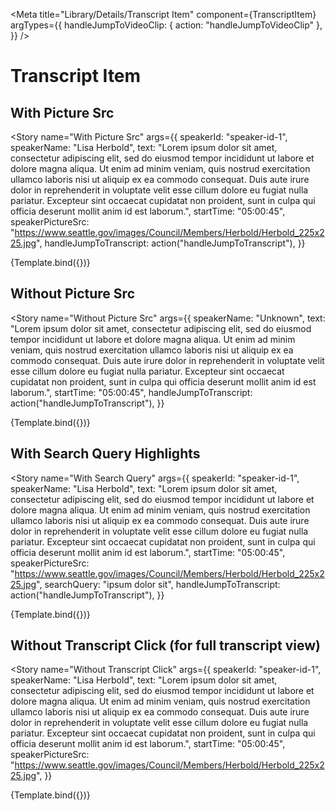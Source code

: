 

<Meta
  title="Library/Details/Transcript Item"
  component={TranscriptItem}
  argTypes={{
    handleJumpToVideoClip: { action: "handleJumpToVideoClip" },
  }}
/>

# Transcript Item

<ArgsTable of={TranscriptItem} />


## With Picture Src

<Story
  name="With Picture Src"
  args={{
    speakerId: "speaker-id-1",
    speakerName: "Lisa Herbold",
    text:
      "Lorem ipsum dolor sit amet, consectetur adipiscing elit, sed do eiusmod tempor incididunt ut labore et dolore magna aliqua. Ut enim ad minim veniam, quis nostrud exercitation ullamco laboris nisi ut aliquip ex ea commodo consequat. Duis aute irure dolor in reprehenderit in voluptate velit esse cillum dolore eu fugiat nulla pariatur. Excepteur sint occaecat cupidatat non proident, sunt in culpa qui officia deserunt mollit anim id est laborum.",
    startTime: "05:00:45",
    speakerPictureSrc: "https://www.seattle.gov/images/Council/Members/Herbold/Herbold_225x225.jpg",
    handleJumpToTranscript: action("handleJumpToTranscript"),
  }}
>
  {Template.bind({})}
</Story>

## Without Picture Src

<Story
  name="Without Picture Src"
  args={{
    speakerName: "Unknown",
    text:
      "Lorem ipsum dolor sit amet, consectetur adipiscing elit, sed do eiusmod tempor incididunt ut labore et dolore magna aliqua. Ut enim ad minim veniam, quis nostrud exercitation ullamco laboris nisi ut aliquip ex ea commodo consequat. Duis aute irure dolor in reprehenderit in voluptate velit esse cillum dolore eu fugiat nulla pariatur. Excepteur sint occaecat cupidatat non proident, sunt in culpa qui officia deserunt mollit anim id est laborum.",
    startTime: "05:00:45",
    handleJumpToTranscript: action("handleJumpToTranscript"),
  }}
>
  {Template.bind({})}
</Story>

## With Search Query Highlights

<Story
  name="With Search Query"
  args={{
    speakerId: "speaker-id-1",
    speakerName: "Lisa Herbold",
    text:
      "Lorem ipsum dolor sit amet, consectetur adipiscing elit, sed do eiusmod tempor incididunt ut labore et dolore magna aliqua. Ut enim ad minim veniam, quis nostrud exercitation ullamco laboris nisi ut aliquip ex ea commodo consequat. Duis aute irure dolor in reprehenderit in voluptate velit esse cillum dolore eu fugiat nulla pariatur. Excepteur sint occaecat cupidatat non proident, sunt in culpa qui officia deserunt mollit anim id est laborum.",
    startTime: "05:00:45",
    speakerPictureSrc: "https://www.seattle.gov/images/Council/Members/Herbold/Herbold_225x225.jpg",
    searchQuery: "ipsum dolor sit",
    handleJumpToTranscript: action("handleJumpToTranscript"),
  }}
>
  {Template.bind({})}
</Story>

## Without Transcript Click (for full transcript view)

<Story
  name="Without Transcript Click"
  args={{
    speakerId: "speaker-id-1",
    speakerName: "Lisa Herbold",
    text:
      "Lorem ipsum dolor sit amet, consectetur adipiscing elit, sed do eiusmod tempor incididunt ut labore et dolore magna aliqua. Ut enim ad minim veniam, quis nostrud exercitation ullamco laboris nisi ut aliquip ex ea commodo consequat. Duis aute irure dolor in reprehenderit in voluptate velit esse cillum dolore eu fugiat nulla pariatur. Excepteur sint occaecat cupidatat non proident, sunt in culpa qui officia deserunt mollit anim id est laborum.",
    startTime: "05:00:45",
    speakerPictureSrc: "https://www.seattle.gov/images/Council/Members/Herbold/Herbold_225x225.jpg",
  }}
>
  {Template.bind({})}
</Story>

